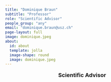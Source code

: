 ```yaml
---
title: "Dominique Braun"
subtitle: "Professor"
role: "Scientific Advisor"
people_group: "any"
email: "dominique.braun@usz.ch"
page-layout: full
image: dominique.jpeg
about: 
  id: about
  template: jolla
  image-shape: round
  image: dominique.jpeg
---
```


<div style="text-align: center;">
  <p style="font-size: 18px; font-weight: bold;">Scientific Advisor</p>
</div>
